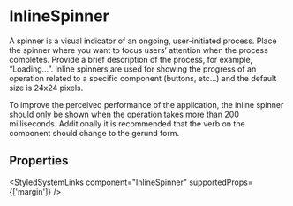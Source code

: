 
<Meta of={InlineSpinnerStories} />

# InlineSpinner

<Primary />

A spinner is a visual indicator of an ongoing, user-initiated process. Place the spinner where you want to focus users’
attention when the process completes. Provide a brief description of the process, for example, “Loading…”. Inline spinners
are used for showing the progress of an operation related to a specific component (buttons, etc...) and the default size
is 24x24 pixels.

To improve the perceived performance of the application, the inline spinner should only be shown when the operation takes
more than 200 milliseconds. Additionally it is recommended that the verb on the component should change to the gerund form.

## Properties

<ArgsTable of={InlineSpinner} />

<StyledSystemLinks component="InlineSpinner" supportedProps={['margin']} />

<Stories />
